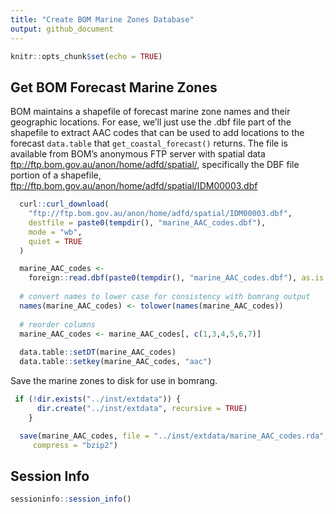 ```yaml
---
title: "Create BOM Marine Zones Database"
output: github_document
---
```


```r
knitr::opts_chunk$set(echo = TRUE)
```

## Get BOM Forecast Marine Zones

BOM maintains a shapefile of forecast marine zone names and their geographic
locations. For ease, we'll just use the .dbf file part of the shapefile to
extract AAC codes that can be used to add locations to the forecast `data.table`
that `get_coastal_forecast()` returns. The file is available from BOM's
anonymous FTP server with spatial data
<ftp://ftp.bom.gov.au/anon/home/adfd/spatial/>, specifically the DBF file
portion of a shapefile,
<ftp://ftp.bom.gov.au/anon/home/adfd/spatial/IDM00003.dbf>

```r
  curl::curl_download(
    "ftp://ftp.bom.gov.au/anon/home/adfd/spatial/IDM00003.dbf",
    destfile = paste0(tempdir(), "marine_AAC_codes.dbf"),
    mode = "wb",
    quiet = TRUE
  )

  marine_AAC_codes <-
    foreign::read.dbf(paste0(tempdir(), "marine_AAC_codes.dbf"), as.is = TRUE)
  
  # convert names to lower case for consistency with bomrang output
  names(marine_AAC_codes) <- tolower(names(marine_AAC_codes))
  
  # reorder columns
  marine_AAC_codes <- marine_AAC_codes[, c(1,3,4,5,6,7)]
  
  data.table::setDT(marine_AAC_codes)
  data.table::setkey(marine_AAC_codes, "aac")
```

Save the marine zones to disk for use in bomrang.

```r
 if (!dir.exists("../inst/extdata")) {
      dir.create("../inst/extdata", recursive = TRUE)
    }

  save(marine_AAC_codes, file = "../inst/extdata/marine_AAC_codes.rda",
     compress = "bzip2")
```

## Session Info
```r
sessioninfo::session_info()
```
